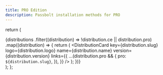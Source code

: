 ```yaml
---
title: PRO Edition
description: Passbolt installation methods for PRO
---
```



  return (
    <div className={styles.grid}>
      {distributions
        .filter((distribution) => !distribution.ce || distribution.pro)
        .map((distribution) => {
          return (
            <DistributionCard
              key={distribution.slug}
              logo={distribution.logo}
              name={distribution.name}
              version={distribution.version}
              links={{
                ...(distribution.pro && {
                  pro: `${distribution.slug}`,
                }),
              }}
            />
          );
        })}
    </div>
  );
};

<DistributionCardWrapper />
